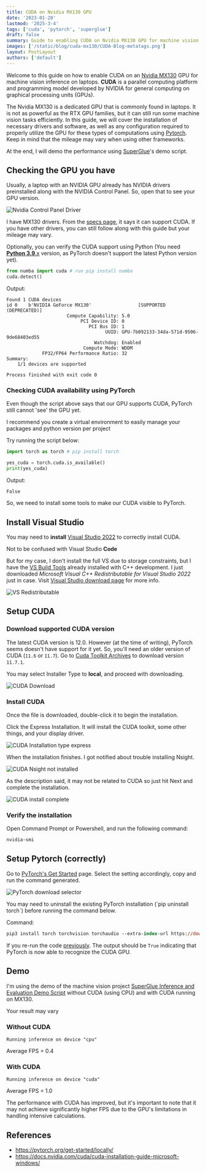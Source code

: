 ```yaml
---
title: CUDA on Nvidia MX130 GPU
date: '2023-01-28'
lastmod: '2025-3-4'
tags: ['cuda', 'pytorch', 'superglue']
draft: false
summary: Guide to enabling CUDA on Nvidia MX130 GPU for machine vision inference on laptops
images: ['/static/blog/cuda-mx130/CUDA-Blog-metatags.png']
layout: PostLayout
authors: ['default']
---
```


Welcome to this guide on how to enable CUDA on an [Nvidia MX130](https://www.nvidia.com/en-gb/geforce/gaming-laptops/nvidia-geforce-mx130/) GPU for machine vision inference on laptops. **CUDA** is a parallel computing platform and programming model developed by NVIDIA for general computing on graphical processing units (GPUs).

The Nvidia MX130 is a dedicated GPU that is commonly found in laptops. It is not as powerful as the RTX GPU families, but it can still run some machine vision tasks efficiently. In this guide, we will cover the installation of necessary drivers and software, as well as any configuration required to properly utilize the GPU for these types of computations using [Pytorch](https://pytorch.org/). Keep in mind that the mileage may vary when using other frameworks.

At the end, I will demo the performance using [SuperGlue](https://github.com/magicleap/SuperGluePretrainedNetwork)'s demo script.

## Checking the GPU you have

Usually, a laptop with an NVIDIA GPU already has NVIDIA drivers preinstalled along with the NVIDIA Control Panel. So, open that to see your GPU version.

![Nvidia Control Panel Driver](/static/blog/cuda-mx130/Screenshot_2023-01-28_075046.png)

I have MX130 drivers. From the [specs page](https://www.nvidia.com/en-gb/geforce/gaming-laptops/nvidia-geforce-mx130/specifications/), it says it can support CUDA. If you have other drivers, you can still follow along with this guide but your mileage may vary.

Optionally, you can verify the CUDA support using Python (You need [**Python 3.9**.x](https://www.python.org/downloads/release/python-3913/) version, as PyTorch doesn't support the latest Python version yet).

```python
from numba import cuda # run pip install numba
cuda.detect()
```

Output:

```text
Found 1 CUDA devices
id 0    b'NVIDIA GeForce MX130'                 [SUPPORTED (DEPRECATED)]
                      Compute Capability: 5.0
                           PCI Device ID: 0
                              PCI Bus ID: 1
                                    UUID: GPU-7b092133-34da-571d-9506-9de68403ed55
                                Watchdog: Enabled
                            Compute Mode: WDDM
             FP32/FP64 Performance Ratio: 32
Summary:
	1/1 devices are supported

Process finished with exit code 0

```

### Checking CUDA availability using PyTorch

Even though the script above says that our GPU supports CUDA, PyTorch still cannot 'see' the GPU yet.

<Admonition type="tip">
  I recommend you create a virtual environment to easily manage your packages and python version per project
</Admonition>

Try running the script below:

```python
import torch as torch # pip install torch

yes_cuda = torch.cuda.is_available()
print(yes_cuda)
```

Output:

```text
False
```

So, we need to install some tools to make our CUDA visible to PyTorch.

## Install Visual Studio

You may need to **install** [Visual Studio 2022](https://visualstudio.microsoft.com/downloads/) to correctly install CUDA.

<Admonition type="warning">Not to be confused with Visual Studio **Code**</Admonition>

But for my case, I don't install the full VS due to storage constraints, but I have the [VS Build Tools](https://visualstudio.microsoft.com/downloads/?q=build+tools#build-tools-for-visual-studio-2022) already installed with C++ development. I just downloaded
_Microsoft Visual C++ Redistributable for Visual Studio 2022_ just in case. Visit [Visual Studio download page](https://visualstudio.microsoft.com/downloads/) for more info.

![VS Redistributable](/static/blog/cuda-mx130/Screenshot_20230128_042249.png)

## Setup CUDA

### Download supported CUDA version

The latest CUDA version is 12.0. However (at the time of writing), PyTorch seems doesn't have support for it yet. So, you'll need an older version of CUDA (`11.6` or `11.7`). Go to [Cuda Toolkit Archives](https://developer.nvidia.com/cuda-toolkit-archive)
to download version `11.7.1`.

You may select Installer Type to **local**, and proceed with downloading.

![CUDA Download](/static/blog/cuda-mx130/Screenshot_2023-01-28_085406.png)

### Install CUDA

Once the file is downloaded, double-click it to begin the installation.

Click the Express Installation. It will install the CUDA toolkit, some other things, and your display driver.

![CUDA Installation type express](/static/blog/cuda-mx130/Screenshot_20230128_090410.png)

When the installation finishes. I got notified about trouble installing Nsight.

![CUDA Nsight not installed](/static/blog/cuda-mx130/Screenshot_20230128_045741.png)

As the description said, it may not be related to CUDA so just hit Next and complete the installation.

![CUDA install complete](/static/blog/cuda-mx130/Screenshot_20230128_045759.png)

### Verify the installation

Open Command Prompt or Powershell, and run the following command:

```ps
nvidia-smi
```

## Setup Pytorch (correctly)

Go to [PyTorch's Get Started](https://pytorch.org/get-started/locally/) page. Select the setting accordingly, copy and run the command generated.

![PyTorch download selector](/static/blog/cuda-mx130/Screenshot_20230128_091934.png)

<Admonition type="note">
  You may need to uninstall the existing PyTorch installation (`pip uninstall torch`) before running the command below.
</Admonition>

Command:

```ps
pip3 install torch torchvision torchaudio --extra-index-url https://download.pytorch.org/whl/cu117
```

If you re-run the code [previously](#checking-cuda-availability-using-pytorch). The output should be `True` indicating that
PyTorch is now able to recognize the CUDA GPU.

## Demo

I'm using the demo of the machine vision project [SuperGlue Inference and Evaluation Demo Script](https://github.com/magicleap/SuperGluePretrainedNetwork)
without CUDA (using CPU) and with CUDA running on MX130.

<Admonition type="warning">Your result may vary</Admonition>

### Without CUDA

`Running inference on device "cpu"`

<ReactPlayer url="https://i.imgur.com/VK6pnMC.mp4" playing={true} controls={true} />

Average FPS = 0.4

### With CUDA

`Running inference on device "cuda"`

<ReactPlayer url="https://i.imgur.com/DvP0qyz.mp4" playing={true} controls={true} />

Average FPS = 1.0

The performance with CUDA has improved, but it's important to note that it may not achieve significantly higher FPS due to
the GPU's limitations in handling intensive calculations.

## References

- https://pytorch.org/get-started/locally/
- https://docs.nvidia.com/cuda/cuda-installation-guide-microsoft-windows/
